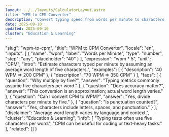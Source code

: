 ```yaml
---
layout: ../../layouts/CalculatorLayout.astro
title: "WPM to CPM Converter"
description: "Convert typing speed from words per minute to characters per minute."
date: 2025-09-10
updated: 2025-09-10
cluster: "Education & Learning"
---
```


  "slug": "wpm-to-cpm",
  "title": "WPM to CPM Converter",
  "locale": "en",
  "inputs": [
    { "name": "wpm", "label": "Words per Minute", "type": "number", "step": "any", "placeholder": "40" }
  ],
  "expression": "wpm * 5",
  "unit": "CPM",
  "intro": "Estimate characters typed per minute by assuming an average word length of five characters.",
  "examples": [
    { "description": "40 WPM ⇒ 200 CPM" },
    { "description": "70 WPM ⇒ 350 CPM" }
  ],
  "faqs": [
    { "question": "Why multiply by five?", "answer": "Typing metrics commonly assume five characters per word." },
    { "question": "Does accuracy matter?", "answer": "This conversion is an approximation; actual word length varies." },
    { "question": "Can I convert CPM to WPM?", "answer": "Yes, divide characters per minute by five." },
    { "question": "Is punctuation counted?", "answer": "Yes, characters include letters, spaces, and punctuation." }
  ],
  "disclaimer": "Average word length varies by language and context.",
  "cluster": "Education & Learning",
  "info": [
    "Typing tests often use five characters per word.",
    "CPM can be useful for coding or text-heavy tasks."
  ],
  "related": []
}

<Calculator schema={schema} />
